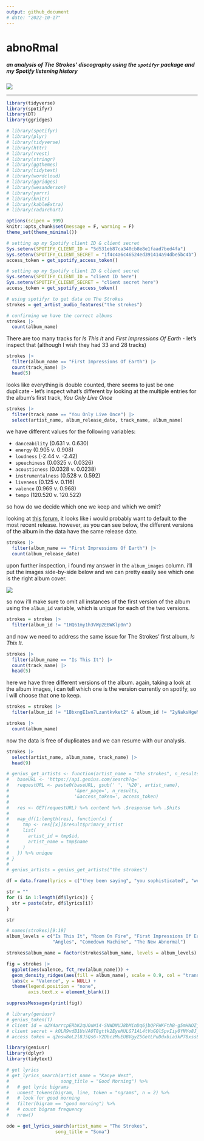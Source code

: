 ```yaml
---
output: github_document
# date: "2022-10-17"
---
```


# abnoRmal
##### an analysis of The Strokes' discography using the `spotifyr` package and my Spotify listening history

![](strokes_reptilia_narrow.png)

___

```r
library(tidyverse)
library(spotifyr)
library(DT)
library(ggridges)

# library(spotifyr)
# library(plyr)
# library(tidyverse)
# library(httr)
# library(rvest)
# library(stringr)
# library(ggthemes)
# library(tidytext)
# library(wordcloud)
# library(ggridges)
# library(wesanderson)
# library(yarrr)
# library(knitr)
# library(kableExtra)
# library(radarchart)

options(scipen = 999)
knitr::opts_chunk$set(message = F, warning = F)
theme_set(theme_minimal())
```

```r
# setting up my Spotify client ID & client secret
Sys.setenv(SPOTIFY_CLIENT_ID = "5d531eb87ca340cb8e8e1faad7bed4fa")
Sys.setenv(SPOTIFY_CLIENT_SECRET = "1f4c4a6c46524ed391414a94dbe5bc4b")
access_token = get_spotify_access_token()
```

```r
# setting up my Spotify client ID & client secret
Sys.setenv(SPOTIFY_CLIENT_ID = "client ID here")
Sys.setenv(SPOTIFY_CLIENT_SECRET = "client secret here")
access_token = get_spotify_access_token()
```

```r
# using spotifyr to get data on The Strokes
strokes = get_artist_audio_features("the strokes")

# confirming we have the correct albums
strokes |>
  count(album_name)
```

There are too many tracks for *Is This It* and *First Impressions Of Earth* - let's inspect that (although I wish they had 33 and 28 tracks)

```r
strokes |>
  filter(album_name == "First Impressions Of Earth") |>
  count(track_name) |>
  head(5)
```

looks like everything is double counted, there seems to just be one duplicate - let's inspect what's different by looking at the multiple entries for the album's first track, *You Only Live Once*

```r
strokes |>
  filter(track_name == "You Only Live Once") |>
  select(artist_name, album_release_date, track_name, album_name)
```

we have different values for the following variables:

- `danceability` (0.631 v. 0.630)
- `energy` (0.905 v. 0.908)
- `loudness` (-2.44 v. -2.42)
- `speechiness` (0.0325 v. 0.0326)
- `acousticness` (0.0328 v. 0.0238)
- `instrumentalness` (0.528 v. 0.592)
- `liveness` (0.125 v. 0.116)
- `valence` (0.969 v. 0.968)
- `tempo` (120.520 v. 120.522)

so how do we decide which one we keep and which we omit?

looking at [this forum](https://community.spotify.com/t5/iOS-iPhone-iPad/Duplicates-of-the-same-albums/td-p/4542505), it looks like i would probably want to default to the most recent release. however, as you can see below, the different versions of the album in the data have the same release date.

```r
strokes |>
  filter(album_name == "First Impressions Of Earth") |>
  count(album_release_date)
```

upon further inspection, i found my answer in the `album_images` column. i'll put the images side-by-side below and we can pretty easily see which one is the right album cover.

![](fioe side by side.png)

so now i'll make sure to omit all instances of the first version of the album using the `album_id` variable, which is unique for each of the two versions.

```r
strokes = strokes |>
  filter(album_id != "1HQ61my1h3VWp2EBWKlp0n")
```

and now we need to address the same issue for The Strokes' first album, *Is This It*.

```r
strokes |>
  filter(album_name == "Is This It") |>
  count(track_name) |>
  head(5)
```

here we have three different versions of the album. again, taking a look at the album images, i can tell which one is the version currently on spotify, so i will choose that one to keep.

```r
strokes = strokes |>
  filter(album_id != "1BbxngE1wn7Lzantkvket2" & album_id != "2yNaksHgeMQM9Quse463b5")

strokes |>
  count(album_name)
```

now the data is free of duplicates and we can resume with our analysis.

```r
strokes |>
  select(artist_name, album_name, track_name) |>
  head(9)
```

```r
# genius_get_artists <- function(artist_name = "the strokes", n_results = 10) {
#   baseURL <- 'https://api.genius.com/search?q='
#   requestURL <- paste0(baseURL, gsub(' ', '%20', artist_name),
#                        '&per_page=', n_results,
#                        '&access_token=', access_token)
#   
#   res <- GET(requestURL) %>% content %>% .$response %>% .$hits
#   
#   map_df(1:length(res), function(x) {
#     tmp <- res[[x]]$result$primary_artist
#     list(
#       artist_id = tmp$id,
#       artist_name = tmp$name
#     )
#   }) %>% unique
# }
# 
# genius_artists = genius_get_artists("the strokes")
```

```r
df = data.frame(lyrics = c("they been saying", "you sophisticated", "we can't help it"))

str = ""
for (i in 1:length(df$lyrics)) {
  str = paste(str, df$lyrics[i])
}

str
```

```r
# names(strokes)[9:19]
album_levels = c("Is This It", "Room On Fire", "First Impressions Of Earth",
                 "Angles", "Comedown Machine", "The New Abnormal")

strokes$album_name = factor(strokes$album_name, levels = album_levels)

fig = strokes |>
  ggplot(aes(valence, fct_rev(album_name))) +
  geom_density_ridges(aes(fill = album_name), scale = 0.9, col = "transparent", alpha = 0.75) +
  labs(x = "Valence", y = NULL) +
  theme(legend.position = "none",
        axis.text.x = element_blank())

suppressMessages(print(fig))
```

```r
# library(geniusr)
# genius_token(T)
# client id = u2X4arrcpERbK2qUOuWi4-SNWDNUJ8bMinDq6jbQPFWKFthB-g5mHNOZjer1Hk7z
# client secret = kOLR9vdB1UsVAOT8gttk2EyeMULG71AL4tVuGQlSpvIiy0YNYo8J_NwZerYm-0FATalY4ydA7SRJnTzHS4zfBA
# access token = q2nsw8oL2l8J5Qs6-Y2DbczMuEUBVgyZ5GetLPuDdxbia3kP78xssEwKSt4GXif0
```

```r
library(geniusr)
library(dplyr)
library(tidytext)

# get lyrics
# get_lyrics_search(artist_name = "Kanye West",
#                   song_title = "Good Morning") %>% 
#   # get lyric bigrams
#   unnest_tokens(bigram, line, token = "ngrams", n = 2) %>%
#   # look for good morning
#   filter(bigram == "good morning") %>% 
#   # count bigram frequency
#   nrow()

ode = get_lyrics_search(artist_name = "The Strokes",
                  song_title = "Soma")

```




























